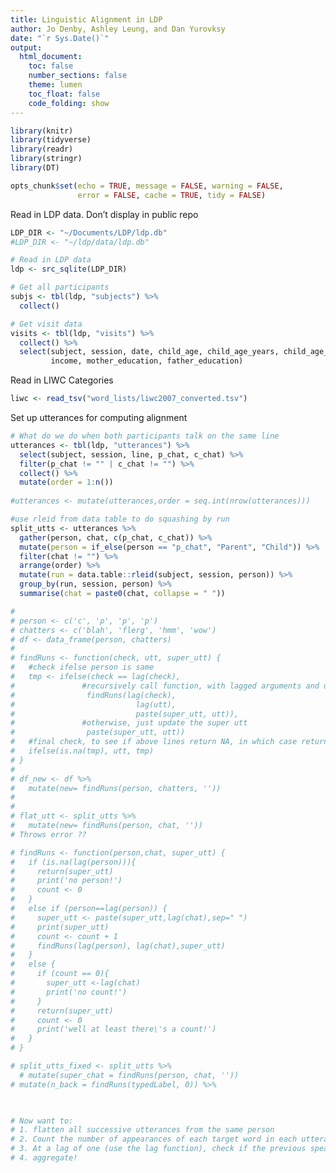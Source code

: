 ```yaml
---
title: Linguistic Alignment in LDP
author: Jo Denby, Ashley Leung, and Dan Yurovksy
date: "`r Sys.Date()`"
output: 
  html_document:
    toc: false
    number_sections: false
    theme: lumen
    toc_float: false
    code_folding: show
---
```


```r
library(knitr)
library(tidyverse)
library(readr)
library(stringr)
library(DT)

opts_chunk$set(echo = TRUE, message = FALSE, warning = FALSE, 
               error = FALSE, cache = TRUE, tidy = FALSE)
```


Read in LDP data. Don't display in public repo
```r
LDP_DIR <- "~/Documents/LDP/ldp.db"
#LDP_DIR <- "~/ldp/data/ldp.db"

# Read in LDP data
ldp <- src_sqlite(LDP_DIR)

# Get all participants
subjs <- tbl(ldp, "subjects") %>%
  collect()

# Get visit data
visits <- tbl(ldp, "visits") %>%
  collect() %>%
  select(subject, session, date, child_age, child_age_years, child_age_months,
         income, mother_education, father_education)
```

Read in LIWC Categories
```r
liwc <- read_tsv("word_lists/liwc2007_converted.tsv")
```

Set up utterances for computing alignment
```r
# What do we do when both participants talk on the same line
utterances <- tbl(ldp, "utterances") %>%
  select(subject, session, line, p_chat, c_chat) %>%
  filter(p_chat != "" | c_chat != "") %>%
  collect() %>%
  mutate(order = 1:n())
  
#utterances <- mutate(utterances,order = seq.int(nrow(utterances)))

#use rleid from data table to do squashing by run
split_utts <- utterances %>%
  gather(person, chat, c(p_chat, c_chat)) %>%
  mutate(person = if_else(person == "p_chat", "Parent", "Child")) %>%
  filter(chat != "") %>%
  arrange(order) %>%
  mutate(run = data.table::rleid(subject, session, person)) %>%
  group_by(run, session, person) %>%
  summarise(chat = paste0(chat, collapse = " ")) 

# 
# person <- c('c', 'p', 'p', 'p')
# chatters <- c('blah', 'flerg', 'hmm', 'wow')
# df <- data_frame(person, chatters)
# 
# findRuns <- function(check, utt, super_utt) {
#   #check ifelse person is same
#   tmp <- ifelse(check == lag(check),  
#               #recursively call function, with lagged arguments and updated super_utt
#                findRuns(lag(check), 
#                           lag(utt), 
#                           paste(super_utt, utt)), 
#               #otherwise, just update the super utt
#                paste(super_utt, utt))
#   #final check, to see if above lines return NA, in which case return unchanged utt
#   ifelse(is.na(tmp), utt, tmp)
# }
# 
# df_new <- df %>%
#   mutate(new= findRuns(person, chatters, ''))
#   
# 
# flat_utt <- split_utts %>%
#   mutate(new= findRuns(person, chat, ''))
# Throws error ??

# findRuns <- function(person,chat, super_utt) {
#   if (is.na(lag(person))){
#     return(super_utt)
#     print('no person!')
#     count <- 0
#   }
#   else if (person==lag(person)) {
#     super_utt <- paste(super_utt,lag(chat),sep=" ")
#     print(super_utt)
#     count <- count + 1
#     findRuns(lag(person), lag(chat),super_utt)
#   }
#   else {
#     if (count == 0){
#       super_utt <-lag(chat)
#       print('no count!')
#     }
#     return(super_utt)
#     count <- 0
#     print('well at least there\'s a count!')
#   }
# }

# split_utts_fixed <- split_utts %>%
  # mutate(super_chat = findRuns(person, chat, ''))
# mutate(n_back = findRuns(typedLabel, 0)) %>%
  


# Now want to:
# 1. flatten all successive utterances from the same person
# 2. Count the number of appearances of each target word in each utterances
# 3. At a lag of one (use the lag function), check if the previous speaker's utterance contained each word
# 4. aggregate!
```